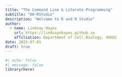 ```yaml
---
title: "The Command Line & Literate Programming"
subtitle: "00-RStudio"
description: "Welcome to R and R Studio"
author: 
  - name: Lindsay Hayes
    url: https://lindsaynhayes.github.io
    affiliation: Department of Cell Biology, OUHSC
date: 2025-07-01
draft: true
---
```


```r
#| echo: false
#| message: false
library(here)
```

